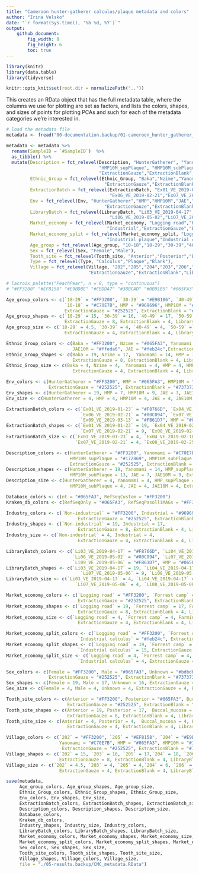 ```yaml
---
title: "Cameroon hunter-gatherer calculus/plaque metadata and colors"
author: "Irina Velsko"
date: "`r format(Sys.time(), '%b %d, %Y')`"
output:
    github_document:
        fig_width: 8
        fig_height: 6
        toc: true
---
```


```r
library(knitr)
library(data.table)
library(tidyverse)

```

```r
knitr::opts_knit$set(root.dir = normalizePath(".."))
```

This creates an RData object that has the full metadata table, where the columns
we use for plotting are set as factors, and lists the colors, shapes, and sizes of
points for plotting PCAs and such for each of the metadata categories we're
interested in.
```r
# load the metadata file
metadata <- fread("00-documentation.backup/01-cameroon_hunter_gatherer_metadata.tsv")

metadata <- metadata %>%
  rename(SampleID = `#SampleID`)  %>%
  as_tibble() %>%
  mutate(Description = fct_relevel(Description, "HunterGatherer", "Yanomami", "HMP_supPlaque", "HMP_subPlaque",
                                   "HMP10M_supPlaque", "HMP10M_subPlaque","JAE","JAE10M",
                                   "ExtractionGauze","ExtractionBlank","LibraryBlank"),
         Ethnic_Group = fct_relevel(Ethnic_Group, "Baka","Nzime","Yanomami","HMP","HMP10M","JAE","JAE10M",
                                     "ExtractionGauze","ExtractionBlank","LibraryBlank"),
         ExtractionBatch = fct_relevel(ExtractionBatch, "Ex01_VE_2019-01-23","Ex04_VE_2019-02-18","Ex05_VE_2019-02-18",
                                       "Ex06_VE_2019-02-21","Ex07_VE_2019-02-21","Ex08_VE_2019-02-25","Ex09_VE_2019-03-13"),
         Env = fct_relevel(Env, "HunterGatherer","HMP","HMP10M","JAE","JAE10M",
                                     "ExtractionGauze","ExtractionBlank","LibraryBlank"),
         LibraryBatch = fct_relevel(LibraryBatch, "Li03_VE_2019-04-17","Li04_VE_2019-04-17","Li05_VE_2019-04-17",
                                       "Li06_VE_2019-05-02","Li07_VE_2019-05-06","Li08_VE_2019-05-06","Li09_VE_2019-05-06"),
         Market_economy = fct_relevel(Market_economy, "Logging road","Forrest camp","Farming","Yanomami",
                                      "Industrial","ExtractionGauze","ExtractionBlank","LibraryBlank"),
         Market_economy_split = fct_relevel(Market_economy_split, "Logging road","Forrest camp","Farming","Yanomami",
                                      "Industrial plaque","Industrial calculus", "ExtractionGauze","ExtractionBlank","LibraryBlank"),
         Age_group = fct_relevel(Age_group, "10-18","18-29","30-39","40-49","50-59","60+","HMP","HMP10M"),
         Sex = fct_relevel(Sex, "Female","Male"),
         Tooth_site = fct_relevel(Tooth_site, "Anterior","Posterior","Buccal_mucosa","HMP","HMP10M"),
         Type = fct_relevel(Type, "Calculus","Plaque","Blank"),
         Village = fct_relevel(Village, "202","205","204","203","206","Yanomami","HMP","HMP10M","JAE","JAE10M",
                               "ExtractionGauze","ExtractionBlank","LibraryBlank"))

```

```r
# lacroix_palette("PeachPear", n = 8, type = "continuous")
# "#FF3200" "#EF8158" "#E9BD8E" "#CBDDA7" "#38BCAD" "#0B91B5" "#065FA3" "#172869"

Age_group_colors <- c(`18-29` = "#FF3200", `30-39` = "#E9B186", `40-49` = "#82CDAA", `50-59` = "#0686B8", `60+` = "#172869",
                      `10-18` = "#C70E7B", HMP = "#969696", HMP10M = "#d9d9d9",
                      ExtractionGauze = "#252525", ExtractionBlank = "#737373", LibraryBlank = "#bdbdbd")
Age_group_shapes <- c(`18-29` = 15, `30-39` = 16, `40-49` = 17, `50-59` = 18, `60+` = 25, `10-18` = 14, HMP = 7, HMP10M = 9,
                      ExtractionGauze = 8, ExtractionBlank = 4, LibraryBlank = 3)
Age_group_size <- c(`18-29` = 4.5, `30-39` = 4, `40-49` = 4, `50-59` = 6, `60+` = 4, `10-18` = 4, HMP = 4, HMP10M = 4,
                      ExtractionGauze = 4, ExtractionBlank = 4, LibraryBlank = 4)

Ethnic_Group_colors <- c(Baka = "#FF3200", Nzime = "#065FA3", Yanomami = "#C70E7B", HMP = "#969696", HMP10M = "#d9d9d9", 
                         JAE10M = "#ffeda0", JAE = "#feb24c",ExtractionGauze = "#252525", ExtractionBlank = "#737373", LibraryBlank = "#bdbdbd")
Ethnic_Group_shapes <- c(Baka = 19, Nzime = 17,  Yanomami = 14, HMP = 7, HMP10M = 9, JAE = 7, JAE10M = 9,
                         ExtractionGauze = 8, ExtractionBlank = 4, LibraryBlank = 3)
Ethnic_Group_size <- c(Baka = 4, Nzime = 4,  Yanomami = 4, HMP = 4, HMP10M = 4, JAE = 4, JAE10M = 4,
                         ExtractionGauze = 4, ExtractionBlank = 4, LibraryBlank = 4)

Env_colors <- c(HunterGatherer = "#FF3200", HMP = "#065FA3", HMP10M = "#172869", JAE10M = "#ffeda0", JAE = "#feb24c",
                ExtractionGauze = "#252525", ExtractionBlank = "#737373", LibraryBlank = "#bdbdbd")
Env_shapes <- c(HunterGatherer = 19, HMP = 7, HMP10M = 9, JAE = 7, JAE10M = 9, ExtractionGauze = 8, ExtractionBlank = 4, LibraryBlank = 3)
Env_size <- c(HunterGatherer = 4, HMP = 4, HMP10M = 4, JAE = 4, JAE10M = 4, ExtractionGauze = 4, ExtractionBlank = 4, LibraryBlank = 4)

ExtractionBatch_colors <- c(`Ex01_VE_2019-01-23` = "#F8766D", `Ex04_VE_2019-02-18` = "#C49A00", `Ex05_VE_2019-02-18` = "#53B400", 
                            `Ex06_VE_2019-02-21` = "#00C094", `Ex07_VE_2019-02-21` = "#00B6EB", `Ex08_VE_2019-02-25` = "#A58AFF", 
                            `Ex09_VE_2019-03-13` = "#FB61D7", HMP = "#065FA3", JAE = "#feb24c", Yanomami = "#C70E7B")
ExtractionBatch_shapes <- c(`Ex01_VE_2019-01-23` = 19, `Ex04_VE_2019-02-18` = 17,  `Ex05_VE_2019-02-18` = 14, `Ex06_VE_2019-02-21` = 7, 
                            `Ex07_VE_2019-02-21` = 9, `Ex08_VE_2019-02-25` = 7, `Ex09_VE_2019-03-13` = 9, Yanomami = 14, HMP = 7, JAE = 7)
ExtractionBatch_size <- c(`Ex01_VE_2019-01-23` = 4, `Ex04_VE_2019-02-18` = 4,  `Ex05_VE_2019-02-18` = 4, `Ex06_VE_2019-02-21` = 4, 
                          `Ex07_VE_2019-02-21` = 4, `Ex08_VE_2019-02-25` = 4, `Ex09_VE_2019-03-13` = 4, Yanomami = 4, HMP = 4, JAE = 4)

Description_colors <- c(HunterGatherer = "#FF3200", Yanomami = "#C70E7B", HMP_supPlaque = "#065FA3", HMP_subPlaque = "#065FA3", # HMP_supPlaque = "#", HMP_subPlaque = "#172869", 
                        HMP10M_supPlaque = "#172869", HMP10M_subPlaque = "#172869", JAE10M = "#ffeda0", JAE = "#feb24c",
                        ExtractionGauze = "#252525", ExtractionBlank = "#737373", LibraryBlank = "#bdbdbd")
Description_shapes <- c(HunterGatherer = 19, Yanomami = 14, HMP_supPlaque = 10, HMP_subPlaque = 13, HMP10M_supPlaque = 10, 
                        HMP10M_subPlaque = 13, JAE = 7, JAE10M = 9, ExtractionGauze = 8, ExtractionBlank = 4, LibraryBlank = 3)
Description_size <- c(HunterGatherer = 4, Yanomami = 4, HMP_supPlaque = 4, HMP_subPlaque = 4, HMP10M_supPlaque = 4, 
                        HMP10M_subPlaque = 4, JAE = 4, JAE10M = 4, ExtractionGauze = 4, ExtractionBlank = 4, LibraryBlank = 4)

Database_colors <- c(nt = "#065FA3", RefSeqCustom = "#FF3200")
Kraken_db_colors <- c(RefSeqOnly = "#065FA3", RefSeqPasolliMAGs = "#FF3200")

Industry_colors <- c(`Non-industrial` = "#FF3200", Industrial = "#969696",
                           ExtractionGauze = "#252525", ExtractionBlank = "#737373", LibraryBlank = "#bdbdbd")
Industry_shapes <- c(`Non-industrial` = 19, Industrial = 17,
                           ExtractionGauze = 8, ExtractionBlank = 4, LibraryBlank = 3)
Industry_size <- c(`Non-industrial` = 4, Industrial = 4,
                           ExtractionGauze = 4, ExtractionBlank = 4, LibraryBlank = 4)

LibraryBatch_colors <- c(`Li03_VE_2019-04-17` = "#F8766D", `Li04_VE_2019-04-17` = "#C49A00", `Li05_VE_2019-04-17` = "#53B400", 
                         `Li06_VE_2019-05-02` = "#00C094", `Li07_VE_2019-05-06` = "#00B6EB", `Li08_VE_2019-05-06` = "#A58AFF", 
                         `Li09_VE_2019-05-06` = "#FB61D7", HMP = "#065FA3", JAE = "#feb24c", Yanomami = "#C70E7B")
LibraryBatch_shapes <- c(`Li03_VE_2019-04-17` = 19, `Li04_VE_2019-04-17` = 17,  `Li05_VE_2019-04-17` = 14, `Li06_VE_2019-05-02` = 7, 
                            `Li07_VE_2019-05-06` = 9, `Li08_VE_2019-05-06` = 7, `Li09_VE_2019-05-06` = 9, Yanomami = 14, HMP = 7, JAE = 7)
LibraryBatch_size <- c(`Li03_VE_2019-04-17` = 4, `Li04_VE_2019-04-17` = 4,  `Li05_VE_2019-04-17` = 4, `Li06_VE_2019-05-02` = 4, 
                          `Li07_VE_2019-05-06` = 4, `Li08_VE_2019-05-06` = 4, `Li09_VE_2019-05-06` = 4, Yanomami = 4, HMP = 4, JAE = 4)

Market_economy_colors <- c(`Logging road` = "#FF3200", `Forrest camp` = "#065FA3", Farming = "#82CDAA", Yanomami = "#C70E7B", Industrial = "#969696",
                           ExtractionGauze = "#252525", ExtractionBlank = "#737373", LibraryBlank = "#bdbdbd")
Market_economy_shapes <- c(`Logging road` = 19, `Forrest camp` = 17, Farming = 18, Yanomami = 14, Industrial = 15,
                           ExtractionGauze = 8, ExtractionBlank = 4, LibraryBlank = 3)
Market_economy_size <- c(`Logging road` = 4, `Forrest camp` = 4, Farming = 6, Yanomami = 4, Industrial = 4,
                           ExtractionGauze = 4, ExtractionBlank = 4, LibraryBlank = 4)

Market_economy_split_colors <- c(`Logging road` = "#FF3200", `Forrest camp` = "#065FA3", Farming = "#82CDAA", Yanomami = "#C70E7B", `Industrial plaque` = "#969696",
                           `Industrial calculus` = "#feb24c", ExtractionGauze = "#252525", ExtractionBlank = "#737373", LibraryBlank = "#bdbdbd")
Market_economy_split_shapes <- c(`Logging road` = 19, `Forrest camp` = 17, Farming = 18, Yanomami = 14, `Industrial plaque` = 15,
                           `Industrial calculus` = 15, ExtractionGauze = 8, ExtractionBlank = 4, LibraryBlank = 3)
Market_economy_split_size <- c(`Logging road` = 4, `Forrest camp` = 4, Farming = 6, Yanomami = 4, `Industrial plaque` = 4,
                           `Industrial calculus` = 4, ExtractionGauze = 4, ExtractionBlank = 4, LibraryBlank = 4)

Sex_colors <- c(Female = "#FF3200", Male = "#065FA3", Unknown = "#bdbdbd",
                ExtractionGauze = "#252525", ExtractionBlank = "#737373", LibraryBlank = "#bdbdbd")
Sex_shapes <- c(Female = 19, Male = 17, Unknown = 16, ExtractionGauze = 8, ExtractionBlank = 4, LibraryBlank = 3)
Sex_size <- c(Female = 4, Male = 4, Unknown = 4, ExtractionGauze = 4, ExtractionBlank = 4, LibraryBlank = 4)

Tooth_site_colors <- c(Anterior = "#FF3200", Posterior = "#065FA3", Buccal_mucosa = "#C70E7B", HMP = "#969696", HMP10M = "#d9d9d9",
                       ExtractionGauze = "#252525", ExtractionBlank = "#737373", LibraryBlank = "#bdbdbd")
Tooth_site_shapes <- c(Anterior = 19, Posterior = 17,  Buccal_mucosa = 14, HMP = 7, HMP10M = 9,
                       ExtractionGauze = 8, ExtractionBlank = 4, LibraryBlank = 3)
Tooth_site_size <- c(Anterior = 4, Posterior = 4,  Buccal_mucosa = 4, HMP = 4, HMP10M = 4,
                       ExtractionGauze = 4, ExtractionBlank = 4, LibraryBlank = 4)

Village_colors <- c(`202` = "#FF3200", `205` = "#EF8158", `204` = "#E9BD8E", `203` = "#CBDDA7", `206` = "#38BCAD",
                    Yanomami = "#C70E7B", HMP = "#065FA3", HMP10M = "#172869", JAE10M = "#ffeda0", JAE = "#feb24c",
                     ExtractionGauze = "#252525", ExtractionBlank = "#737373", LibraryBlank = "#bdbdbd")
Village_shapes <- c(`202` = 15, `203` = 16, `205` = 17,`204` = 18, `206` = 25, Yanomami = 14, HMP = 7, HMP10M = 9, JAE = 7, JAE10M = 9,
                    ExtractionGauze = 8, ExtractionBlank = 4, LibraryBlank = 3)
Village_size <- c(`202` = 4.5, `203` = 4, `205` = 4,`204` = 6, `206` = 4, Yanomami = 4, HMP = 4, HMP10M = 4, JAE = 4, JAE10M = 4,
                    ExtractionGauze = 4, ExtractionBlank = 4, LibraryBlank = 4)


```


```r
save(metadata, 
     Age_group_colors, Age_group_shapes, Age_group_size,
     Ethnic_Group_colors, Ethnic_Group_shapes, Ethnic_Group_size,
     Env_colors, Env_shapes, Env_size,
     ExtractionBatch_colors, ExtractionBatch_shapes, ExtractionBatch_size,
     Description_colors, Description_shapes, Description_size, 
     Database_colors,
     Kraken_db_colors,
     Industry_shapes, Industry_size, Industry_colors,
     LibraryBatch_colors, LibraryBatch_shapes, LibraryBatch_size,
     Market_economy_colors, Market_economy_shapes, Market_economy_size,
     Market_economy_split_colors, Market_economy_split_shapes, Market_economy_split_size,
     Sex_colors, Sex_shapes, Sex_size,
     Tooth_site_colors, Tooth_site_shapes, Tooth_site_size,
     Village_shapes, Village_colors, Village_size,
     file = "./05-results.backup/CMC_metadata.RData")

```

